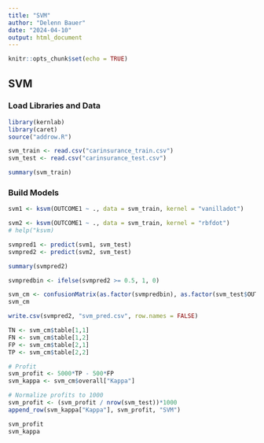 ---
title: "SVM"
author: "Delenn Bauer"
date: "2024-04-10"
output: html_document
---

```{r setup, include=FALSE}
knitr::opts_chunk$set(echo = TRUE)
```

## SVM

### Load Libraries and Data

```{r}
library(kernlab)
library(caret)
source("addrow.R")

svm_train <- read.csv("carinsurance_train.csv")
svm_test <- read.csv("carinsurance_test.csv")

summary(svm_train)
```

### Build Models
```{r, cache=TRUE}
svm1 <- ksvm(OUTCOME1 ~ ., data = svm_train, kernel = "vanilladot")
```

```{r, cache=TRUE}
svm2 <- ksvm(OUTCOME1 ~ ., data = svm_train, kernel = "rbfdot")
# help("ksvm)
```

```{r, cache=TRUE}
svmpred1 <- predict(svm1, svm_test)
svmpred2 <- predict(svm2, svm_test)

summary(svmpred2)
```


```{r, cache=TRUE}
svmpredbin <- ifelse(svmpred2 >= 0.5, 1, 0)

svm_cm <- confusionMatrix(as.factor(svmpredbin), as.factor(svm_test$OUTCOME1), positive = "1")
svm_cm

write.csv(svmpred2, "svm_pred.csv", row.names = FALSE)
```

```{r, cache=TRUE}
TN <- svm_cm$table[1,1]
FN <- svm_cm$table[1,2]
FP <- svm_cm$table[2,1]
TP <- svm_cm$table[2,2]

# Profit
svm_profit <- 5000*TP - 500*FP
svm_kappa <- svm_cm$overall["Kappa"]

# Normalize profits to 1000
svm_profit <- (svm_profit / nrow(svm_test))*1000
append_row(svm_kappa["Kappa"], svm_profit, "SVM")

svm_profit
svm_kappa
```
